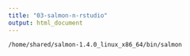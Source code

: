 ```yaml
---
title: "03-salmon-n-rstudio"
output: html_document
---
```



```bash
/home/shared/salmon-1.4.0_linux_x86_64/bin/salmon
```

